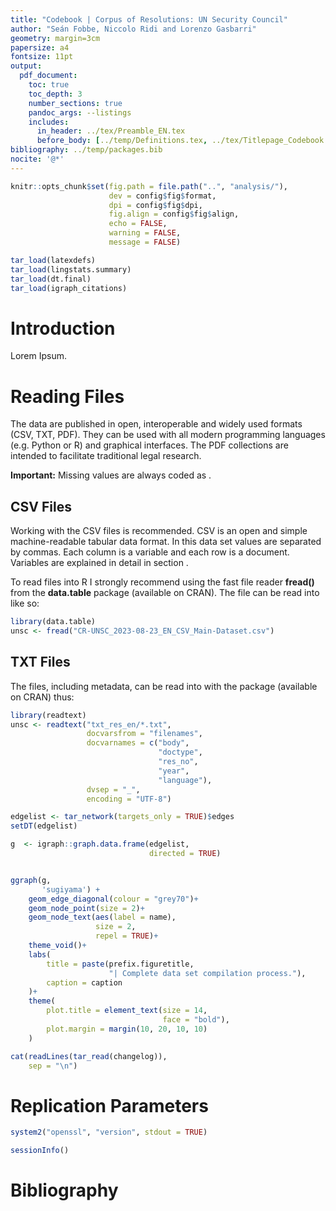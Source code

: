 ```yaml
---
title: "Codebook | Corpus of Resolutions: UN Security Council"
author: "Seán Fobbe, Niccolo Ridi and Lorenzo Gasbarri"
geometry: margin=3cm
papersize: a4
fontsize: 11pt
output:
  pdf_document:
    toc: true
    toc_depth: 3
    number_sections: true
    pandoc_args: --listings
    includes:
      in_header: ../tex/Preamble_EN.tex
      before_body: [../temp/Definitions.tex, ../tex/Titlepage_Codebook.tex]
bibliography: ../temp/packages.bib
nocite: '@*'
---
```





```r
knitr::opts_chunk$set(fig.path = file.path("..", "analysis/"),
                      dev = config$fig$format,
                      dpi = config$fig$dpi,
                      fig.align = config$fig$align,
                      echo = FALSE,
                      warning = FALSE,
                      message = FALSE)

```


```r
tar_load(latexdefs)
tar_load(lingstats.summary)
tar_load(dt.final)
tar_load(igraph_citations)

```



# Introduction

Lorem Ipsum.






# Reading Files

The data are published in open, interoperable and widely used formats (CSV, TXT, PDF). They can be used with all modern programming languages (e.g. Python or R) and graphical interfaces. The PDF collections are intended to facilitate traditional legal research.

**Important:** Missing values are always coded as \enquote{NA}.


## CSV Files

 Working with the CSV files is recommended. CSV\footnote{The CSV format is defined in RFC 4180: <\url{https://tools.ietf.org/html/rfc4180}>.} is an open and simple machine-readable tabular data format. In this data set values are separated by commas. Each column is a variable and each row is a document. Variables are explained in detail in section \ref{variables}.


To read \textbf{CSV} files into R I strongly recommend using the fast file reader **fread()** from the **data.table** package (available on CRAN). The file can be read into \textbf{R} like so: 

```r
library(data.table)
unsc <- fread("CR-UNSC_2023-08-23_EN_CSV_Main-Dataset.csv")
```



## TXT Files

The \textbf{TXT} files, including metadata, can be read into \textbf{R} with the package \textbf{readtext} (available on CRAN) thus:

```r
library(readtext)
unsc <- readtext("txt_res_en/*.txt",
                 docvarsfrom = "filenames", 
                 docvarnames = c("body",
                                 "doctype",
                                 "res_no",
                                 "year",
                                 "language"),
                 dvsep = "_", 
                 encoding = "UTF-8")

```











```r


edgelist <- tar_network(targets_only = TRUE)$edges
setDT(edgelist)

g  <- igraph::graph.data.frame(edgelist,
                               directed = TRUE)


ggraph(g,
       'sugiyama') + 
    geom_edge_diagonal(colour = "grey70")+
    geom_node_point(size = 2)+
    geom_node_text(aes(label = name),
                   size = 2,
                   repel = TRUE)+
    theme_void()+
    labs(
        title = paste(prefix.figuretitle,
                      "| Complete data set compilation process."),
        caption = caption
    )+
    theme(
        plot.title = element_text(size = 14,
                                  face = "bold"),
        plot.margin = margin(10, 20, 10, 10)
    )

```






```r
cat(readLines(tar_read(changelog)),
    sep = "\n")

```






# Replication Parameters


```r
system2("openssl", "version", stdout = TRUE)

sessionInfo()

```


# Bibliography
